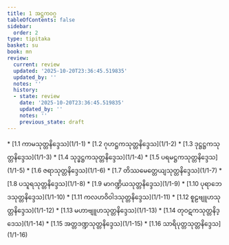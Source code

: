 ```yaml
---
title: 1 အဋ္ဌကဝဂ္ဂ
tableOfContents: false
sidebar:
  order: 2
type: tipitaka
basket: su
book: mn
review:
  current: review
  updated: '2025-10-20T23:36:45.519835'
  updated_by: ''
  notes: ''
  history:
  - state: review
    date: '2025-10-20T23:36:45.519835'
    updated_by: ''
    notes: ''
    previous_state: draft
---
```



<DynamicBreadcrumb />


<ReviewStatus review={frontmatter.review} showDetails={true} />

<HypothesisAnnotation frontmatter={frontmatter} />



<TableOfContents book="mn" section="1">
* [1.1 ကာမသုတ္တနိဒ္ဒေသ](1/1-1)
* [1.2 ဂုဟဋ္ဌကသုတ္တနိဒ္ဒေသ](1/1-2)
* [1.3 ဒုဋ္ဌဋ္ဌကသုတ္တနိဒ္ဒေသ](1/1-3)
* [1.4 သုဒ္ဓဋ္ဌကသုတ္တနိဒ္ဒေသ](1/1-4)
* [1.5 ပရမဋ္ဌကသုတ္တနိဒ္ဒေသ](1/1-5)
* [1.6 ဇရာသုတ္တနိဒ္ဒေသ](1/1-6)
* [1.7 တိဿမေတ္တေယျသုတ္တနိဒ္ဒေသ](1/1-7)
* [1.8 ပသူရသုတ္တနိဒ္ဒေသ](1/1-8)
* [1.9 မာဂဏ္ဍိယသုတ္တနိဒ္ဒေသ](1/1-9)
* [1.10 ပုရာဘေဒသုတ္တနိဒ္ဒေသ](1/1-10)
* [1.11 ကလဟဝိဝါဒသုတ္တနိဒ္ဒေသ](1/1-11)
* [1.12 စူဠဗျူဟသုတ္တနိဒ္ဒေသ](1/1-12)
* [1.13 မဟာဗျူဟသုတ္တနိဒ္ဒေသ](1/1-13)
* [1.14 တုဝဋကသုတ္တနိဒ္ဒေသ](1/1-14)
* [1.15 အတ္တဒဏ္ဍသုတ္တနိဒ္ဒေသ](1/1-15)
* [1.16 သာရိပုတ္တသုတ္တနိဒ္ဒေသ](1/1-16)
</TableOfContents>